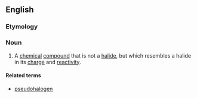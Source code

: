 ==English==

===Etymology===
{{prefix|pseudo|halide|lang=en}}

===Noun===
{{en-noun}}
# {{label|en|chemistry}} A [[chemical]] [[compound]] that is not a [[halide]], but which resembles a halide in its [[charge]] and [[reactivity]].

====Related terms====
* [[pseudohalogen]]